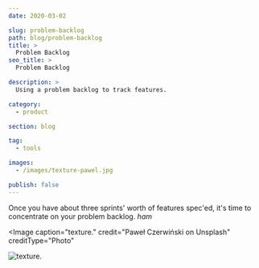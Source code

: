 ```yaml
---
date: 2020-03-02

slug: problem-backlog
path: blog/problem-backlog
title: > 
  Problem Backlog
seo_title: >
  Problem Backlog

description: >
  Using a problem backlog to track features.

category: 
  - product

section: blog

tag:
  - tools

images:
  - /images/texture-pawel.jpg

publish: false
---
```



Once you have about three sprints' worth of features spec'ed, it's time to concentrate on your problem backlog. _ham_

<Image
  caption="texture."
  credit="Paweł Czerwiński on Unsplash"
  creditType="Photo"
>

  ![texture.](./images/texture-pawel.jpg)

</Image>